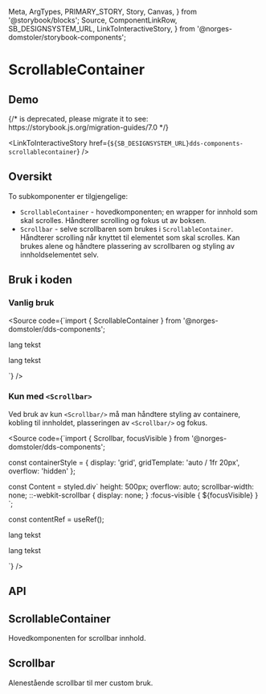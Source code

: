   Meta,
  ArgTypes,
  PRIMARY_STORY,
  Story,
  Canvas,
} from '@storybook/blocks';
  Source,
  ComponentLinkRow,
  SB_DESIGNSYSTEM_URL,
  LinkToInteractiveStory,
} from '@norges-domstoler/storybook-components';

<Meta of={ScrollableContainerStories} />

# ScrollableContainer

<ComponentLinkRow
  docsHref="https://design.domstol.no/987b33f71/p/32db9d-scrollbar"
  figmaHref="https://www.figma.com/file/ewqSDmkgqDQ5PyOsRp4V5b/DDS-Komponenter?node-id=7963%3A148079"
  githubHref="https://github.com/domstolene/designsystem/tree/master/packages/components/src/components/ScrollableContainer"
/>

## Demo

<Canvas>
  {/* <Story id="dds-components-scrollablecontainer--default" /> is deprecated, please migrate it to <Story of={referenceToStory} /> see: https://storybook.js.org/migration-guides/7.0 */}

  <Story id="dds-components-scrollablecontainer--default" />
</Canvas>

<LinkToInteractiveStory
  href={`${SB_DESIGNSYSTEM_URL}dds-components-scrollablecontainer`}
/>

## Oversikt

To subkomponenter er tilgjengelige:

- `ScrollableContainer` - hovedkomponenten; en wrapper for innhold som skal scrolles. Håndterer scrolling og fokus ut av boksen.
- `Scrollbar` - selve scrollbaren som brukes i `ScrollableContainer`. Håndterer scrolling når knyttet til elementet som skal scrolles. Kan brukes alene og håndtere plassering av scrollbaren og styling av innholdselementet selv.

## Bruk i koden

### Vanlig bruk

<Source
  code={`import { ScrollableContainer } from '@norges-domstoler/dds-components';

<ScrollableContainer>
  <p>lang tekst</p>
  <p>lang tekst</p>
</ScrollableContainer>

`}
/>

### Kun med `<Scrollbar>`

Ved bruk av kun `<Scrollbar/>` må man håndtere styling av containere, kobling til innholdet, plasseringen av `<Scrollbar/>` og fokus.

<Source
  code={`import { Scrollbar, focusVisible } from '@norges-domstoler/dds-components';

const containerStyle = {
display: 'grid',
gridTemplate: 'auto / 1fr 20px',
overflow: 'hidden'
};

const Content = styled.div\`
height: 500px;
overflow: auto;
scrollbar-width: none;
::-webkit-scrollbar {
display: none;
}
:focus-visible {
\${focusVisible}
}
\`;

const contentRef = useRef();

<div style={containerStyle}>
  <Content tabIndex={0}>
    <p>lang tekst</p>
    <p>lang tekst</p>
  </Content>
  <Scrollbar />
</div>
`} />

## API

## ScrollableContainer

Hovedkomponenten for scrollbar innhold.

<ArgTypes story={PRIMARY_STORY} />

## Scrollbar

Alenestående scrollbar til mer custom bruk.

<ArgTypes of={Scrollbar} />
